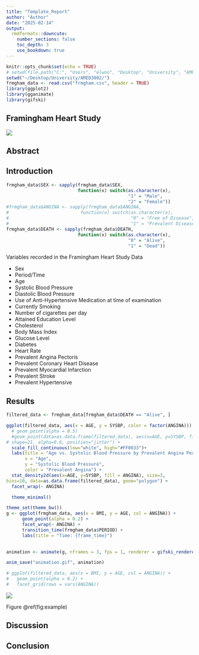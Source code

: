 ```yaml
---
title: "Template_Report"
author: "Author"
date: "2025-02-14"
output: 
  rmdformats::downcute:
    number_sections: false
    toc_depth: 3
    use_bookdown: true
---
```


```r
knitr::opts_chunk$set(echo = TRUE)
# setwd(file.path("C:", "Users", "elwoo", "Desktop", "University", "AMED3002"))
setwd("~/Desktop/University/AMED3002/")
frmgham_data <- read.csv("frmgham.csv", header = TRUE)
library(ggplot2)
library(gganimate)
library(gifski)
```

## **Framingham Heart Study**
![](./framingham_heart_banner.jpg)

## Abstract {#abstract}



## Introduction {#introduction}
```r
frmgham_data$SEX <- sapply(frmgham_data$SEX, 
                           function(x) switch(as.character(x),
                                              "1" = "Male",
                                              "2" = "Female"))
#frmgham_data$ANGINA <- sapply(frmgham_data$ANGINA, 
#                           function(x) switch(as.character(x),
#                                              "0" = "Free of Disease",
#                                              "1" = "Prevalent Disease"))
frmgham_data$DEATH <- sapply(frmgham_data$DEATH, 
                           function(x) switch(as.character(x),
                                              "0" = "Alive",
                                              "1" = "Dead"))
```

Variables recorded in the Framingham Heart Study Data

- Sex
- Period/Time
- Age
- Systolic Blood Pressure
- Diastolic Blood Pressure
- Use of Anti-Hypertensive Medication at time of examination
- Currently Smoking 
- Number of cigarettes per day
- Attained Education Level 
- Cholesterol
- Body Mass Index
- Glucose Level
- Diabetes
- Heart Rate
- Prevalent Angina Pectoris
- Prevalent Coronary Heart Disease
- Prevalent Myocardial Infarction
- Prevalent Stroke
- Prevalent Hypertensive


## Results {#results}

```r
filtered_data <- frmgham_data[frmgham_data$DEATH == "Alive", ]

ggplot(filtered_data, aes(x = AGE, y = SYSBP, color = factor(ANGINA))) +
  # geom_point(alpha = 0.5)
  #geom_point(data=as.data.frame(filtered_data), aes(x=AGE, y=SYSBP, fill=ANGINA), size=3, 
# shape=21, alpha=0.6, position="jitter") + 
  scale_fill_continuous(low="white", high="#FF0033")+
  labs(title = "Age vs. Systolic Blood Pressure by Prevalent Angina Pectoris",
       x = "Age",
       y = "Systolic Blood Pressure",
       color = "Prevalent Angina") +
  stat_density2d(aes(x=AGE, y=SYSBP, fill = ANGINA), size=3,
bins=10, data=as.data.frame(filtered_data), geom="polygon") +
  facet_wrap(~ ANGINA)

  theme_minimal()

```










``` r
theme_set(theme_bw())
g <- ggplot(frmgham_data, aes(x = BMI, y = AGE, col = ANGINA)) +
      geom_point(alpha = 0.2) +
      facet_wrap(~ ANGINA) +
      transition_time(frmgham_data$PERIOD) +
      labs(title = "Time: {frame_time}")

      
animation <- animate(g, nframes = 3, fps = 1, renderer = gifski_renderer())

anim_save("animation.gif", animation)

# ggplot(filtered_data, aes(x = BMI, y = AGE, col = ANGINA)) +
#   geom_point(alpha = 0.2) +
#   facet_grid(rows = vars(ANGINA))
```

![](./animation.gif)

Figure \@ref(fig:example)


## Discussion {#discussion}



## Conclusion {#conclusion}




